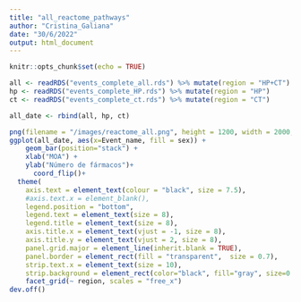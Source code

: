 ```yaml
---
title: "all_reactome_pathways"
author: "Cristina_Galiana"
date: "30/6/2022"
output: html_document
---
```


```r
knitr::opts_chunk$set(echo = TRUE)
```

```r
all <- readRDS("events_complete_all.rds") %>% mutate(region = "HP+CT")
hp <- readRDS("events_complete_HP.rds") %>% mutate(region = "HP")
ct <- readRDS("events_complete_ct.rds") %>% mutate(region = "CT")
```

```r
all_date <- rbind(all, hp, ct)
```

```r
png(filename = "/images/reactome_all.png", height = 1200, width = 2000, res = 300)
ggplot(all_date, aes(x=Event_name, fill = sex)) +
    geom_bar(position="stack") +
    xlab("MOA") +
    ylab("Número de fármacos")+
      coord_flip()+
  theme(
    axis.text = element_text(colour = "black", size = 7.5),
    #axis.text.x = element_blank(),
    legend.position = "bottom",
    legend.text = element_text(size = 8),
    legend.title = element_text(size = 8),
    axis.title.x = element_text(vjust = -1, size = 8),
    axis.title.y = element_text(vjust = 2, size = 8),
    panel.grid.major = element_line(inherit.blank = TRUE),
    panel.border = element_rect(fill = "transparent",  size = 0.7),
    strip.text.x = element_text(size = 10),
    strip.background = element_rect(color="black", fill="gray", size=0.5, linetype="solid"))+
    facet_grid(~ region, scales = "free_x") 
dev.off()

```

